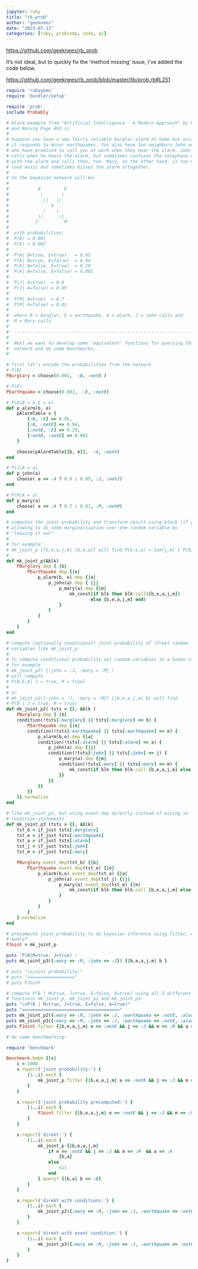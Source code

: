 ```yaml
---
jupyter: ruby
title: "rb_prob"
author: "geeknees"
date: "2023-07-13"
categories: [ruby, probcomp, code, ai]
---
```


[https://github.com/geeknees/rb_prob](https://github.com/geeknees/rb_prob)


It's not ideal, but to quickly fix the 'method missing' issue, I've added the code below.

[https://github.com/geeknees/rb_prob/blob/master/lib/prob.rb#L251](https://github.com/geeknees/rb_prob/blob/master/lib/prob.rb#L251)

```ruby
require 'rubygems'
require 'bundler/setup'

require 'prob'
include Probably

# Alarm example from "Artificial Intelligence - A Modern Approach" by Russel
# and Norvig Page 493 cc.
#
# Suppose you have a new fairly reliable burglar alarm at home but occasionally
# it responds to minor earthquakes. You also have two neighbors John and Mary,
# who have promised to call you at work when they hear the alarm. John always
# calls when he hears the alarm, but sometimes confuses the telephone ringing
# with the alarm and calls then, too. Mary, on the other hand, is too much in
# loud music and sometimes misses the alarm altogether.
#
# So the bayesian network will be:
#
#           B         E
#            \       /
#            _\|   |/_
#                A
#             /    \
#           |/_    _\|
#          J          M
#
#  with probabilities:
#  P(B) = 0.001
#  P(E) = 0.002
#
#  P(A| B=true, E=true)   = 0.95
#  P(A| B=true, E=false)  = 0.94
#  P(A| B=false, E=true)  = 0.29
#  P(A| B=false, E=false) = 0.001
#
#  P(J| A=true)  = 0.9
#  P(J| A=false) = 0.05
#
#  P(M| A=true)  = 0.7
#  P(M| A=false) = 0.01
#
#  where B = burglar, E = earthquake, A = alarm, J = John calls and
#  M = Mary calls
#
#  ----------------------------------------------------------------------------
#
#  Next we want to develop some 'equivalent' functions for querying that
#  network and do some benchmarks.
#

# first let's encode the probabilities from the network
# P(B)
PBurglary = choose(0.001,  :B, :notB )

# P(E)
PEarthquake = choose(0.002,  :E, :notE)

# P(A|B = b,E = e)
def p_alarm(b, e)
    pAlarmTable = {
        [:B, :E] => 0.95,
        [:B, :notE] => 0.94,
        [:notB, :E] => 0.29,
        [:notB, :notE] => 0.001
    }

    choose(pAlarmTable[[b, e]],  :A, :notA)
end

# P(J|A = a)
def p_john(a)
    choose( a == :A ? 0.9 : 0.05, :J, :notJ)
end

# P(M|A = a)
def p_mary(a)
    choose( a == :A ? 0.7 : 0.01, :M, :notM)
end

# computes the joint probability and transform result using block (if given)
# allowing to do some marginalization over one random variable by
# "leaving it out"
#
# for example:
# mk_joint_p {|b,e,a,j,m| [b,e,a]} will find P(b,e,a) = Sum(j,m) { P(b,e,a,j,m) }
#
def mk_joint_p(&blk)
    PBurglary.dep { |b|
        PEarthquake.dep {|e|
            p_alarm(b, e).dep {|a|
                p_john(a).dep { |j|
                    p_mary(a).dep {|m|
                        mk_const(if blk then blk.call([b,e,a,j,m])
                                else [b,e,a,j,m] end)
                    }
                }
            }
        }
    }
end

# compute (optionally conditional) joint probability of (free) random
# variables like mk_joint_p.
#
# To compute conditional probability set random variables to a known state.
# for example
# mk_joint_p2( {:john = :J, :mary = :M} )
# will compute
# P(B,E,A| J = true, M = true)
#
# or
# mk_joint_p2({:john = :J, :mary = :M}) {|b,e,a,j,m| b} will find
# P(B | J = true, M = true)
def mk_joint_p2( tsts = {}, &blk )
    PBurglary.dep { |b|
    condition(!tsts[:burglary] || tsts[:burglary] == b) {
        PEarthquake.dep {|e|
        condition(!tsts[:earthquake] || tsts[:earthquake] == e) {
            p_alarm(b,e).dep {|a|
            condition(!tsts[:alarm] || tsts[:alarm] == a) {
                p_john(a).dep {|j|
                condition(!tsts[:john] || tsts[:john] == j) {
                    p_mary(a).dep {|m|
                    condition(!tsts[:mary] || tsts[:mary] == m) {
                        mk_const(if blk then blk.call [b,e,a,j,m] else [b,e,a,j,m] end)
                    }}
                }}
            }}
        }}
    }}.normalize
end

# like mk_joint_p2, but using event_dep directly instead of mixing in
# condition-statements
def mk_joint_p3 (tsts = {}, &blk)
    tst_b = if_just tsts[:burglary]
    tst_e = if_just tsts[:earthquake]
    tst_a = if_just tsts[:alarm]
    tst_j = if_just tsts[:john]
    tst_m = if_just tsts[:mary]

    PBurglary.event_dep(tst_b) {|b|
        PEarthquake.event_dep(tst_e) {|e|
            p_alarm(b,e).event_dep(tst_a) {|a|
                p_john(a).event_dep(tst_j) {|j|
                    p_mary(a).event_dep(tst_m) {|m|
                        mk_const(if blk then blk.call [b,e,a,j,m] else [b,e,a,j,m] end)
                    }
                }
            }
        }
    }.normalize
end

# precompute joint probability to do bayesian inference using filter, map and
# query?
PJoint = mk_joint_p

puts 'P(B|M=true, J=true) :'
puts mk_joint_p3({:mary => :M, :john => :J}) {|b,e,a,j,m| b }

# puts "\njoint probability:"
# puts "=================="
# puts PJoint

# compute P(B | M=true, J=true, E=false, A=true) using all 3 different
# functions mk_joint_p, mk_joint_p2 and mk_joint_p3:
puts "\nP(B | M=true, J=true, E=false, A=true)"
puts "====================================="
puts mk_joint_p2({:mary => :M, :john => :J, :earthquake => :notE, :alarm => :A}) { |b,e,a,j,m| b }.query?(&just(:B))
puts mk_joint_p3({:mary => :M, :john => :J, :earthquake => :notE, :alarm => :A}) { |b,e,a,j,m| b }.probability(:B)
puts PJoint.filter {|b,e,a,j,m| e == :notE && j == :J && m == :M && a == :A }.query? {|b,e,a,j,m| b == :B }

# do some benchmarking:

require 'benchmark'

Benchmark.bmbm {|x|
    i = 1000
    x.report('joint probability:') {
        (1..i).each {
            mk_joint_p.filter {|b,e,a,j,m| e == :notE && j == :J && m == :M && a == :A }.query? {|b,e,a,j,m| b == :B }
        }
    }

    x.report('joint probability precomputed:') {
        (1..i).each {
            PJoint.filter {|b,e,a,j,m| e == :notE && j == :J && m == :M && a == :A}.query? {|b,e,a,j,m| b == :B}
        }
    }

    x.report('direkt:') {
        (1..i).each {
            mk_joint_p {|b,e,a,j,m|
                if e == :notE && j == :J && m == :M  && a == :A
                    [b,a]
                else
                    nil
                end
            }.query? {|b,a| b == :B}
        }
    }

    x.report('direkt with conditions:') {
        (1..i).each {
            mk_joint_p2({:mary => :M, :john => :J, :earthquake => :notE, :alarm => :A}) { |b,e,a,j,m| b }.query?(&just(:B))
        }
    }

    x.report('direkt with event condition:') {
        (1..i).each {
            mk_joint_p3({:mary => :M, :john => :J, :earthquake => :notE, :alarm => :A}) { |b,e,a,j,m| b }.query?(&just(:B))
        }
    }
}
```